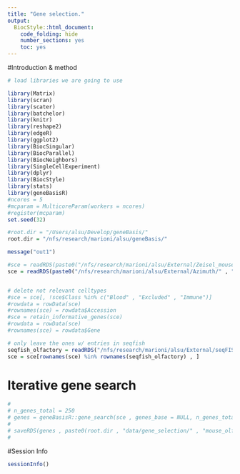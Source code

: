 ```yaml
---
title: "Gene selection."
output:
  BiocStyle::html_document:
    code_folding: hide
    number_sections: yes
    toc: yes  
---
```


#Introduction & method


```r
# load libraries we are going to use

library(Matrix)
library(scran)
library(scater)
library(batchelor)
library(knitr)
library(reshape2)
library(edgeR)
library(ggplot2)
library(BiocSingular)
library(BiocParallel)
library(BiocNeighbors)
library(SingleCellExperiment)
library(dplyr)
library(BiocStyle)
library(stats)
library(geneBasisR)
#ncores = 5
#mcparam = MulticoreParam(workers = ncores)
#register(mcparam)
set.seed(32)

#root.dir = "/Users/alsu/Develop/geneBasis/"
root.dir = "/nfs/research/marioni/alsu/geneBasis/"

message("out1")

#sce = readRDS(paste0("/nfs/research/marioni/alsu/External/Zeisel_mouseBrain/" , "olfactory", ".Rds"))
sce = readRDS(paste0("/nfs/research/marioni/alsu/External/Azimuth/" , "mouse_motorcortex.rds"))


# delete not relevant celltypes
#sce = sce[, !sce$Class %in% c("Blood" , "Excluded" , "Immune")]
#rowdata = rowData(sce)
#rownames(sce) = rowdata$Accession
#sce = retain_informative_genes(sce)
#rowdata = rowData(sce)
#rownames(sce) = rowdata$Gene

# only leave the ones w/ entries in seqfish
seqfish_olfactory = readRDS("/nfs/research/marioni/alsu/External/seqFISH_plus/seqfish_olfactory.Rds")
sce = sce[rownames(sce) %in% rownames(seqfish_olfactory) , ]

```

# Iterative gene search

```r

# 
# n_genes_total = 250
# genes = geneBasisR::gene_search(sce , genes_base = NULL, n_genes_total = n_genes_total, batch = "DonorID", n.neigh = 5, nPC.all = 50, nPC.selection = 100, verbose = T)
# 
# saveRDS(genes , paste0(root.dir , "data/gene_selection/" , "mouse_olfactory" , "/" , "gene_selection", ".Rds"))
# 

```



#Session Info

```r
sessionInfo()
```
